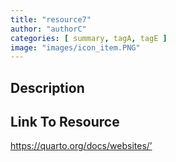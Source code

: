 ```yaml
---
title: "resource7"
author: "authorC"
categories: [ summary, tagA, tagE ]
image: "images/icon_item.PNG"
---
```


## Description


## Link To Resource

<a target="_blank" href="https://quarto.org/docs/websites/">https://quarto.org/docs/websites/'</a>
